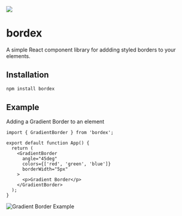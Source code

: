 
<Meta title="Introduction" />
<div>
  <div class="logo-container">
    <img src="https://i.imgur.com/MvyDiXu.png" height={60} />
    <h1 class="logo-container__title">bordex</h1>
  </div>
  A simple React component library for addding styled borders to your elements.
</div>

## Installation

```bash
npm install bordex
```

## Example

Adding a Gradient Border to an element

```tsx
import { GradientBorder } from 'bordex';

export default function App() {
  return (
    <GradientBorder
      angle="45deg"
      colors={['red', 'green', 'blue']}
      borderWidth="5px"
    >
      <p>Gradient Border</p>
    </GradientBorder>
  );
}
```

![Gradient Border Example](https://i.imgur.com/ioaqDbB.jpeg)

<style>
  {`
    .logo-container {
      display:flex;
      align-items:center;
      gap:16px;
    }
    .logo-container__title {
      text-transform:capitalize;
    }
`}
</style>
